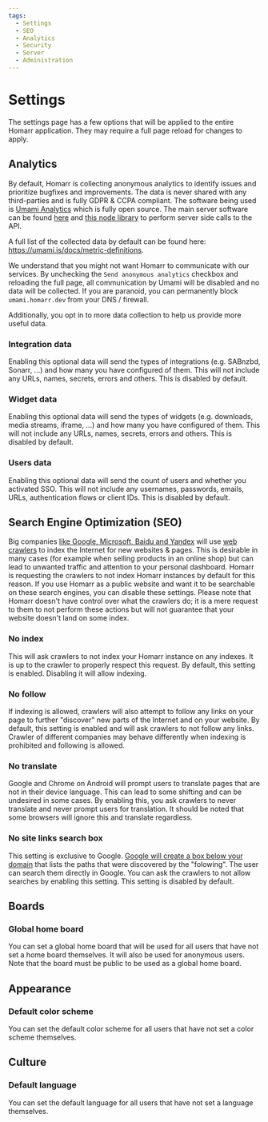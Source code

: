 ```yaml
---
tags:
  - Settings
  - SEO
  - Analytics
  - Security
  - Server
  - Administration
---
```


# Settings
The settings page has a few options that will be applied to the entire Homarr application.
They may require a full page reload for changes to apply.

## Analytics
By default, Homarr is collecting anonymous analytics to identify issues and prioritize bugfixes and improvements.
The data is never shared with any third-parties and is fully GDPR & CCPA compliant.
The software being used is [Umami Analytics](https://umami.is/) which is fully open source.
The main server software can be found [here](https://github.com/umami-software/umami) and [this node library](https://github.com/umami-software/node) to perform server side calls to the API.

A full list of the collected data by default can be found here: https://umami.is/docs/metric-definitions.

We understand that you might not want Homarr to communicate with our services.
By unchecking the ``Send anonymous analytics`` checkbox and reloading the full page, all communication by Umami will be disabled and no data will be collected.
If you are paranoid, you can permanently block ``umami.homarr.dev`` from your DNS / firewall.

Additionally, you opt in to more data collection to help us provide more useful data.

### Integration data
Enabling this optional data will send the types of integrations (e.g. SABnzbd, Sonarr, ...) and how many you have configured of them.
This will not include any URLs, names, secrets, errors and others. This is disabled by default.

### Widget data
Enabling this optional data will send the types of widgets (e.g. downloads, media streams, iframe, ...) and how many you have configured of them.
This will not include any URLs, names, secrets, errors and others. This is disabled by default.

### Users data
Enabling this optional data will send the count of users and whether you activated SSO.
This will not include any usernames, passwords, emails, URLs, authentication flows or client IDs.
This is disabled by default.

## Search Engine Optimization (SEO)
Big companies [like Google, Microsoft, Baidu and Yandex](https://de.wikipedia.org/wiki/Web-Index) will use [web crawlers](https://de.wikipedia.org/wiki/Webcrawler) to index the Internet for new websites & pages.
This is desirable in many cases (for example when selling products in an online shop) but can lead to unwanted traffic and attention to your personal dashboard.
Homarr is requesting the crawlers to not index Homarr instances by default for this reason.
If you use Homarr as a public website and want it to be searchable on these search engines, you can disable these settings.
Please note that Homarr doesn't have control over what the crawlers do; it is a mere request to them to not perform these actions but will not guarantee that your website doesn't land on some index.

### No index
This will ask crawlers to not index your Homarr instance on any indexes.
It is up to the crawler to properly respect this request.
By default, this setting is enabled. Disabling it will allow indexing.

### No follow
If indexing is allowed, crawlers will also attempt to follow any links on your page to further "discover" new parts of the Internet and on your website.
By default, this setting is enabled and will ask crawlers to not follow any links.
Crawler of different companies may behave differently when indexing is prohibited and following is allowed.

### No translate
Google and Chrome on Android will prompt users to translate pages that are not in their device language.
This can lead to some shifting and can be undesired in some cases. By enabling this,
you ask crawlers to never translate and never prompt users for translation.
It should be noted that some browsers will ignore this and translate regardless.

### No site links search box
This setting is exclusive to Google.
[Google will create a box below your domain](https://developers.google.com/search/docs/appearance/structured-data/sitelinks-searchbox) that lists the paths that were discovered by the "folowing".
The user can search them directly in Google.
You can ask the crawlers to not allow searches by enabling this setting.
This setting is disabled by default.

## Boards

### Global home board
You can set a global home board that will be used for all users that have not set a home board themselves. 
It will also be used for anonymous users.
Note that the board must be public to be used as a global home board.

## Appearance

### Default color scheme
You can set the default color scheme for all users that have not set a color scheme themselves.

## Culture

### Default language
You can set the default language for all users that have not set a language themselves.